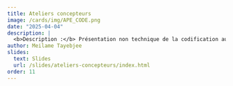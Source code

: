 ```yaml
---
title: Ateliers concepteurs
image: /cards/img/APE_CODE.png
date: "2025-04-04"
description: |
  <b>Description :</b> Présentation non technique de la codification automatique de la NAF
author: Meilame Tayebjee
slides:
  text: Slides
  url: /slides/ateliers-concepteurs/index.html
order: 11
---
```


